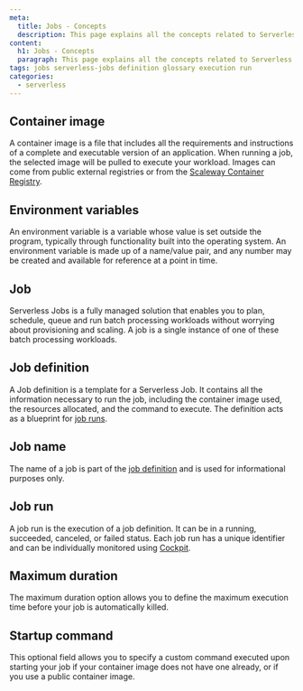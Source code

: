 ```yaml
---
meta:
  title: Jobs - Concepts
  description: This page explains all the concepts related to Serverless Jobs
content:
  h1: Jobs - Concepts
  paragraph: This page explains all the concepts related to Serverless Jobs
tags: jobs serverless-jobs definition glossary execution run
categories:
  - serverless
---
```


<Concept opened>

## Container image

A container image is a file that includes all the requirements and instructions of a complete and executable version of an application. 
When running a job, the selected image will be pulled to execute your workload. Images can come from public external registries or from the [Scaleway Container Registry](/containers/container-registry/concepts/#container-registry).

</Concept>

<Concept opened>

## Environment variables

An environment variable is a variable whose value is set outside the program, typically through functionality built into the operating system. An environment variable is made up of a name/value pair, and any number may be created and available for reference at a point in time.

</Concept>

<Concept opened>

## Job

Serverless Jobs is a fully managed solution that enables you to plan, schedule, queue and run batch processing workloads without worrying about provisioning and scaling. A job is a single instance of one of these batch processing workloads.

</Concept>

<Concept>

## Job definition

A Job definition is a template for a Serverless Job. It contains all the information necessary to run the job, including the container image used, the resources allocated, and the command to execute. The definition acts as a blueprint for [job runs](#job-run).

</Concept>

<Concept>

## Job name

The name of a job is part of the [job definition](#job-definition) and is used for informational purposes only.

</Concept>

<Concept>

## Job run

A job run is the execution of a job definition. It can be in a running, succeeded, canceled, or failed status. Each job run has a unique identifier and can be individually monitored using [Cockpit](/observability/cockpit/quickstart/).

</Concept>

<Concept>

## Maximum duration

The maximum duration option allows you to define the maximum execution time before your job is automatically killed.

</Concept>

<Concept>

## Startup command

This optional field allows you to specify a custom command executed upon starting your job if your container image does not have one already, or if you use a public container image. 

</Concept>